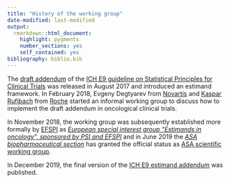 ```yaml
---
title: "History of the working group"
date-modified: last-modified
output: 
  rmarkdown::html_document:
    highlight: pygments
    number_sections: yes
    self_contained: yes
bibliography: biblio.bib
---
```


The [draft addendum](https://www.ema.europa.eu/en/documents/scientific-guideline/draft-ich-e9-r1-addendum-estimands-sensitivity-analysis-clinical-trials-guideline-statistical_en.pdf) of the [ICH E9 guideline on Statistical Principles for Clinical Trials](https://database.ich.org/sites/default/files/E9_Guideline.pdf) was released in August 2017 and introduced an estimand framework. In February 2018, Evgeny Degtyarev from [Novartis](http://www.novartis.com) and [Kaspar Rufibach](https://www.kasparrufibach.ch) from [Roche](http://www.roche.com) started an informal working group to discuss how to implement the draft addendum in oncological clinical trials.

In November 2018, the working group was subsequently established more formally by [EFSPI](https://www.efspi.org) as [*European special interest group "Estimands in oncology", sponsored by PSI and EFSPI*](https://www.efspi.org/EFSPI/Special_Interest_Groups/Estimands_in_Oncology_Applications.aspx?&WebsiteKey=0b28fec8-fcd6-4283-b360-0c689a893140&hkey=956f9eca-da64-48a4-88e4-e77d796bb527) and in June 2019 the [*ASA biopharmaceutical section*](https://community.amstat.org/biop/home) has granted the official status as [ASA scientific working group](https://community.amstat.org/biop/workinggroups/eio).

In December 2019, the final version of the [ICH E9 estimand addendum](https://database.ich.org/sites/default/files/E9-R1_Step4_Guideline_2019_1203.pdf) was published.
